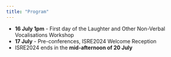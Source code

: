 ```yaml
---
title: "Program"
---
```


- **16 July 1pm** - First day of the Laughter and Other Non-Verbal Vocalisations Workshop
- **17 July** - Pre-conferences, ISRE2024 Welcome Reception
- ISRE2024 ends in the **mid-afternoon of 20 July**

